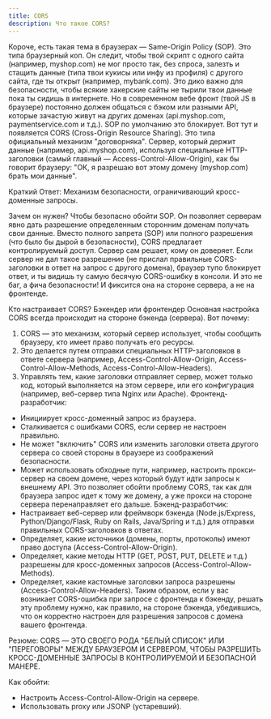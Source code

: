 ```yaml
---
title: CORS
description: Что такое CORS?
---
```


Короче, есть такая тема в браузерах — Same-Origin Policy (SOP). Это типа браузерный коп. Он следит, чтобы твой скрипт с одного сайта (например, myshop.com) не мог просто так, без спроса, залезть и стащить данные (типа твои кукисы или инфу из профиля) с другого сайта, где ты открыт (например, mybank.com). Это дико важно для безопасности, чтобы всякие хакерские сайты не тырили твои данные пока ты сидишь в интернете.
Но в современном вебе фронт (твой JS в браузере) постоянно должен общаться с бэком или разными API, которые зачастую живут на других доменах (api.myshop.com, paymentservice.com и т.д.). SOP по умолчанию это блокирует.
Вот тут и появляется CORS (Cross-Origin Resource Sharing). Это типа официальный механизм "договорняка". Сервер, который держит данные (например, api.myshop.com), используя специальные HTTP-заголовки (самый главный — Access-Control-Allow-Origin), как бы говорит браузеру: "ОК, я разрешаю вот этому домену (myshop.com) брать мои данные".

Краткий Ответ:
Механизм безопасности, ограничивающий кросс-доменные запросы.

Зачем он нужен?
Чтобы безопасно обойти SOP. Он позволяет серверам явно дать разрешение определенным сторонним доменам получать свои данные. Вместо полного запрета (SOP) или полного разрешения (что было бы дырой в безопасности), CORS предлагает контролируемый доступ. Сервер сам решает, кому он доверяет.
Если сервер не дал такое разрешение (не прислал правильные CORS-заголовки в ответ на запрос с другого домена), браузер тупо блокирует ответ, и ты видишь ту самую бесячую CORS-ошибку в консоли. И это не баг, а фича безопасности! И фиксится она на стороне сервера, а не на фронтенде.

Кто настраивает CORS? Бэкендер или фронтендер
Основная настройка CORS всегда происходит на стороне бэкенда (сервера).
Вот почему:
1. CORS — это механизм, который сервер использует, чтобы сообщить браузеру, кто имеет право получать его ресурсы.
2. Это делается путем отправки специальных HTTP-заголовков в ответе сервера (например, Access-Control-Allow-Origin, Access-Control-Allow-Methods, Access-Control-Allow-Headers).
3. Управлять тем, какие заголовки отправляет сервер, может только код, который выполняется на этом сервере, или его конфигурация (например, веб-сервер типа Nginx или Apache).
Фронтенд-разработчик:
- Инициирует кросс-доменный запрос из браузера.
- Сталкивается с ошибками CORS, если сервер не настроен правильно.
- Не может "включить" CORS или изменить заголовки ответа другого сервера со своей стороны в браузере из соображений безопасности.
- Может использовать обходные пути, например, настроить прокси-сервер на своем домене, через который будут идти запросы к внешнему API. Это позволяет обойти проблему CORS, так как для браузера запрос идет к тому же домену, а уже прокси на стороне сервера перенаправляет его дальше.
Бэкенд-разработчик:
- Настраивает веб-сервер или фреймворк бэкенда (Node.js/Express, Python/Django/Flask, Ruby on Rails, Java/Spring и т.д.) для отправки правильных CORS-заголовков в ответах.
- Определяет, какие источники (домены, порты, протоколы) имеют право доступа (Access-Control-Allow-Origin).
- Определяет, какие методы HTTP (GET, POST, PUT, DELETE и т.д.) разрешены для кросс-доменных запросов (Access-Control-Allow-Methods).
- Определяет, какие кастомные заголовки запроса разрешены (Access-Control-Allow-Headers).
Таким образом, если у вас возникает CORS-ошибка при запросе с фронтенда к бэкенду, решать эту проблему нужно, как правило, на стороне бэкенда, убедившись, что он корректно настроен для разрешения запросов с домена вашего фронтенда.

Резюме: CORS — ЭТО СВОЕГО РОДА "БЕЛЫЙ СПИСОК" ИЛИ "ПЕРЕГОВОРЫ" МЕЖДУ БРАУЗЕРОМ И СЕРВЕРОМ, ЧТОБЫ РАЗРЕШИТЬ КРОСС-ДОМЕННЫЕ ЗАПРОСЫ В КОНТРОЛИРУЕМОЙ И БЕЗОПАСНОЙ МАНЕРЕ.

Как обойти:
- Настроить Access-Control-Allow-Origin на сервере.
- Использовать proxy или JSONP (устаревший).
